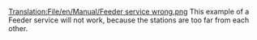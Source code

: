 [[Translation:File/en/Manual/Feeder service wrong.png]]
This example of a Feeder service will not work, because the stations are too far from each other.